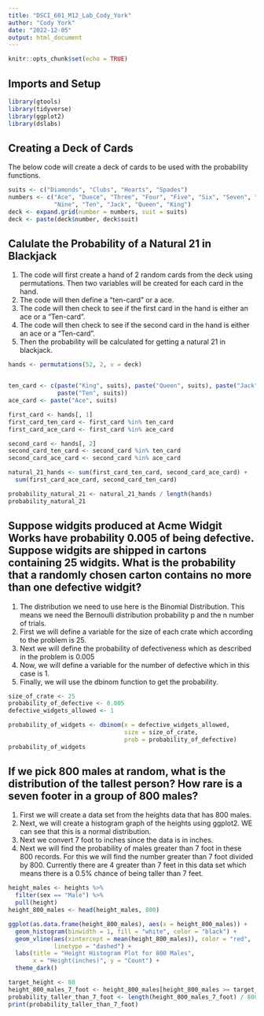 ```yaml
---
title: "DSCI_601_M12_Lab_Cody_York"
author: "Cody York"
date: "2022-12-05"
output: html_document
---
```


```r
knitr::opts_chunk$set(echo = TRUE)
```

## Imports and Setup

```r
library(gtools)
library(tidyverse)
library(ggplot2)
library(dslabs)
```

## Creating a Deck of Cards

The below code will create a deck of cards to be used with the probability functions.

```r
suits <- c("Diamonds", "Clubs", "Hearts", "Spades")
numbers <- c("Ace", "Duece", "Three", "Four", "Five", "Six", "Seven", "Eight",
             "Nine", "Ten", "Jack", "Queen", "King")
deck <- expand.grid(number = numbers, suit = suits)
deck <- paste(deck$number, deck$suit)
```

## Calulate the Probability of a Natural 21 in Blackjack
  1. The code will first create a hand of 2 random cards from the deck using
permutations. Then two variables will be created for each card in the hand.
  2. The code will then define a "ten-card" or a ace.
  3. The code will then check to see if the first card in the hand is either an        ace or a "Ten-card".
  4. The code will then check to see if the second card in the hand is either an       ace or a "Ten-card".
  5. Then the probability will be calculated for getting a natural 21 in               blackjack.
```r

hands <- permutations(52, 2, v = deck)


ten_card <- c(paste("King", suits), paste("Queen", suits), paste("Jack", suits),
              paste("Ten", suits))
ace_card <- paste("Ace", suits)

first_card <- hands[, 1]
first_card_ten_card <- first_card %in% ten_card
first_card_ace_card <- first_card %in% ace_card

second_card <- hands[, 2]
second_card_ten_card <- second_card %in% ten_card
second_card_ace_card <- second_card %in% ace_card

natural_21_hands <- sum(first_card_ten_card, second_card_ace_card) +
  sum(first_card_ace_card, second_card_ten_card)

probability_natural_21 <- natural_21_hands / length(hands)
probability_natural_21
```

## Suppose widgits produced at Acme Widgit Works have probability 0.005 of being defective. Suppose widgits are shipped in cartons containing 25 widgits. What is the probability that a randomly chosen carton contains no more than one defective widgit?

  1. The distribution we need to use here is the Binomial Distribution. This
means we need the Bernoulli distribution probability p and the n number of         trials.
  2. First we will define a variable for the size of each crate which according        to the problem is 25.
  3. Next we will define the probability of defectiveness which as described in        the problem is 0.005
  4. Now, we will define a variable for the number of defective which in this            case is 1.
  5. Finally, we will use the dbinom function to get the probability.

```r

size_of_crate <- 25
probability_of_defective <- 0.005
defective_widgets_allowed <- 1

probability_of_widgets <- dbinom(x = defective_widgets_allowed,
                                 size = size_of_crate,
                                 prob = probability_of_defective)
probability_of_widgets

```

## If we pick 800 males at random, what is the distribution of the tallest person?  How rare is a seven footer in a group of 800 males?

  1. First we will create a data set from the heights data that has 800 males.
  2. Next, we will create a histogram graph of the heights using ggplot2. WE can         see that this is a normal distribution.
  3. Next we convert 7 foot to inches since the data is in inches.
  4. Next we will find the probability of males greater than 7 foot in these 800         records. For this we will find the number greater than 7 foot divided by         800. Currently there are 4 greater than 7 feet in this data set which           means there is a 0.5% chance of being taller than 7 feet.

```r
height_males <- heights %>%
  filter(sex == "Male") %>%
  pull(height)
height_800_males <- head(height_males, 800)

ggplot(as.data.frame(height_800_males), aes(x = height_800_males)) +
  geom_histogram(binwidth = 1, fill = "white", color = "black") +
  geom_vline(aes(xintercept = mean(height_800_males)), color = "red",
             linetype = "dashed") +
  labs(title = "Height Histogram Plot for 800 Males",
       x = "Height(inches)", y = "Count") +
  theme_dark()

target_height <- 80
height_800_males_7_foot <- height_800_males[height_800_males >= target_height]
probability_taller_than_7_foot <- length(height_800_males_7_foot) / 800
print(probability_taller_than_7_foot)
```